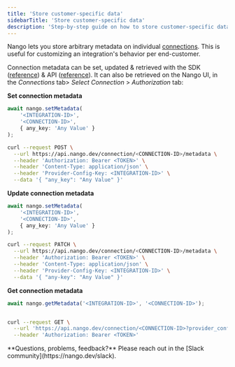 ```yaml
---
title: 'Store customer-specific data'
sidebarTitle: 'Store customer-specific data'
description: 'Step-by-step guide on how to store customer-specific data retrievable in your app, in Nango scripts, and on the Nango UI.'
---
```


Nango lets you store arbitrary metadata on individual [connections](/understand/concepts/connections). This is useful for customizing an integration's behavior per end-customer.

Connection metadata can be set, updated & retrieved with the SDK ([reference](/reference/sdks/node#set-connection-metadata)) & API ([reference](/reference/api/connection/set-metadata)). It can also be retrieved on the Nango UI, in the _Connections_ tab> _Select Connection_ > _Authorization_ tab:

**Set connection metadata**

<Tabs>
<Tab title="Node">

```typescript
await nango.setMetadata(
    '<INTEGRATION-ID>', 
    '<CONNECTION-ID>', 
    { any_key: 'Any Value' }
);
```
</Tab>

<Tab title="REST API">

```bash
curl --request POST \
  --url https://api.nango.dev/connection/<CONNECTION-ID>/metadata \
  --header 'Authorization: Bearer <TOKEN>' \
  --header 'Content-Type: application/json' \
  --header 'Provider-Config-Key: <INTEGRATION-ID>' \
  --data '{ "any_key": "Any Value" }'
```

</Tab>

</Tabs>

**Update connection metadata**

<Tabs>
<Tab title="Node">

```typescript
await nango.setMetadata(
    '<INTEGRATION-ID>', 
    '<CONNECTION-ID>', 
    { any_key: 'Any Value' }
);
```
</Tab>

<Tab title="REST API">

```bash
curl --request PATCH \
  --url https://api.nango.dev/connection/<CONNECTION-ID>/metadata \
  --header 'Authorization: Bearer <TOKEN>' \
  --header 'Content-Type: application/json' \
  --header 'Provider-Config-Key: <INTEGRATION-ID>' \
  --data '{ "any-key": "Any Value" }'
```

</Tab>

</Tabs>

**Get connection metadata**

<Tabs>
<Tab title="Node">

```typescript
await nango.getMetadata('<INTEGRATION-ID>', '<CONNECTION-ID>');
```
</Tab>

<Tab title="REST API">

```bash

curl --request GET \
  --url 'https://api.nango.dev/connection/<CONNECTION-ID>?provider_config_key=<INTEGRATION-ID>' \
  --header 'Authorization: Bearer <TOKEN>'

```

</Tab>

</Tabs>

<Tip>
**Questions, problems, feedback?** Please reach out in the [Slack community](https://nango.dev/slack).
</Tip>